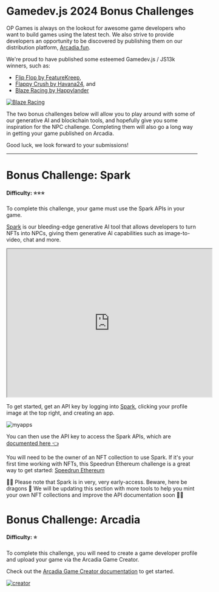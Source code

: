 
# Gamedev.js 2024 Bonus Challenges

OP Games is always on the lookout for awesome game developers who want to build games using the latest tech. We also strive to provide developers an opportunity to be discovered by publishing them on our distribution platform, [Arcadia.fun](https://arcadia.fun).

We're proud to have published some esteemed Gamedev.js / JS13k winners, such as: 

* [Flip Flop by FeatureKreep](https://arcadia.fun/games/cbf0b879-1f68-4b38-8693-a302195c3937/),
* [Flappy Crush by Havana24](https://arcadia.fun/games/3c762b85-cc22-4596-ae81-4c906419f487/), and
* [Blaze Racing by Happylander](https://arcadia.fun/games/89686bd2-cbe8-4d46-863f-8db2532a0759/)

<a href="https://arcadia.fun/games/89686bd2-cbe8-4d46-863f-8db2532a0759/" target="_blank">
    <Image src="/blazeracing.png" alt="Blaze Racing" width={500} height={500} />
</a>

The two bonus challenges below will allow you to play around with some of our generative AI and blockchain tools, and hopefully give you some inspiration for the NPC challenge. Completing them will also go a long way in getting your game published on Arcadia.

Good luck, we look forward to your submissions!

----

# Bonus Challenge: Spark

#### Difficulty: ⭐⭐⭐

To complete this challenge, your game must use the Spark APIs in your game.

[Spark](https://dev.spark.arcadia.fun/) is our bleeding-edge generative AI tool that allows developers to turn NFTs into NPCs, giving them generative AI capabilities such as image-to-video, chat and more. 

<iframe src="https://drive.google.com/file/d/1HuuPKyxyMGrhY9NshUcft3HqycHoDLfn/preview" width="540" height="390" allow="autoplay"></iframe>


To get started, get an API key by logging into [Spark](https://dev.spark.arcadia.fun/), clicking your profile image at the top right, and creating an app. 

<Image src="/myapps.png" alt="myapps" width={500} height={500} />

You can then use the API key to access the Spark APIs, which are [documented here 👈](https://documenter.getpostman.com/view/21168270/2sA35Ea3Zy#f24567de-5fb7-4e42-8bf0-079255ada02a)

You will need to be the owner of an NFT collection to use Spark. If it's your first time working with NFTs, this Speedrun Ethereum challenge is a great way to get started: [Speedrun Ethereum](https://speedrunethereum.com/challenge/simple-nft-example)

🛑🚧 Please note that Spark is in very, very early-access. Beware, here be dragons 🐉 
We will be updating this section with more tools to help you mint your own NFT collections and improve the API documentation soon 🚧🛑






# Bonus Challenge: Arcadia

#### Difficulty: ⭐

To complete this challenge, you will need to create a game developer profile and upload your game via the Arcadia Game Creator.

Check out the [Arcadia Game Creator documentation](https://outplay-games.notion.site/Arcadia-Game-Upload-Feature-a2a75d8ed86644b0a76dc74afb464be3) to get started.

<a href="https://outplay-games.notion.site/Arcadia-Game-Upload-Feature-a2a75d8ed86644b0a76dc74afb464be3" target="_blank">
    <Image src="/creator.png" alt="creator" width={500} height={500} />
</a>